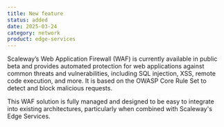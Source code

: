 ```yaml
---
title: New feature
status: added
date: 2025-03-24
category: network
product: edge-services
---
```


Scaleway’s Web Application Firewall (WAF) is currently available in public beta and provides automated protection for web applications against common threats and vulnerabilities, including SQL injection, XSS, remote code execution, and more. It is based on the OWASP Core Rule Set to detect and block malicious requests.

This WAF solution is fully managed and designed to be easy to integrate into existing architectures, particularly when combined with Scaleway's Edge Services.

